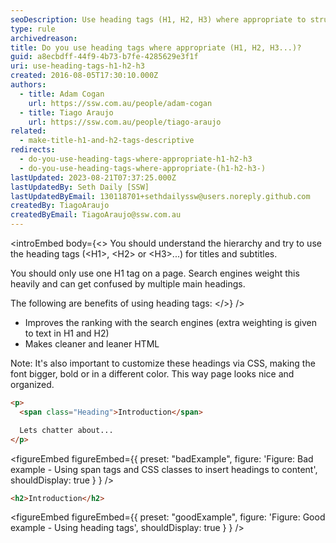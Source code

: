 ```yaml
---
seoDescription: Use heading tags (H1, H2, H3) where appropriate to structure your content and improve search engine ranking. This helps search engines understand the hierarchy of your page's content and gives extra weighting to text in H1 and H2 tags.
type: rule
archivedreason:
title: Do you use heading tags where appropriate (H1, H2, H3...)?
guid: a8ecbdff-44f9-4b73-b7fe-4285629e3f1f
uri: use-heading-tags-h1-h2-h3
created: 2016-08-05T17:30:10.000Z
authors:
  - title: Adam Cogan
    url: https://ssw.com.au/people/adam-cogan
  - title: Tiago Araujo
    url: https://ssw.com.au/people/tiago-araujo
related:
  - make-title-h1-and-h2-tags-descriptive
redirects:
  - do-you-use-heading-tags-where-appropriate-h1-h2-h3
  - do-you-use-heading-tags-where-appropriate-(h1-h2-h3-)
lastUpdated: 2023-08-21T07:37:25.000Z
lastUpdatedBy: Seth Daily [SSW]
lastUpdatedByEmail: 130118701+sethdailyssw@users.noreply.github.com
createdBy: TiagoAraujo
createdByEmail: TiagoAraujo@ssw.com.au
---
```


<introEmbed
  body={<>
You should understand the hierarchy and try to use the heading tags (&lt;H1&gt;, &lt;H2&gt; or &lt;H3&gt;...) for titles and subtitles.

You should only use one H1 tag on a page. Search engines weight this heavily and can get confused by multiple main headings.

The following are benefits of using heading tags:
  </>}
/>
- Improves the ranking with the search engines (extra weighting is given to text in H1 and H2)
- Makes cleaner and leaner HTML

Note: It's also important to customize these headings via CSS, making the font bigger, bold or in a different color. This way page looks nice and organized.

```html
<p>
  <span class="Heading">Introduction</span>

  Lets chatter about...
</p>
```

<figureEmbed figureEmbed={{
  preset: "badExample",
  figure: 'Figure: Bad example - Using span tags and CSS classes to insert headings to content',
  shouldDisplay: true
} } />


```html
<h2>Introduction</h2>
```

<figureEmbed figureEmbed={{
  preset: "goodExample",
  figure: 'Figure: Good example - Using heading tags',
  shouldDisplay: true
} } />
